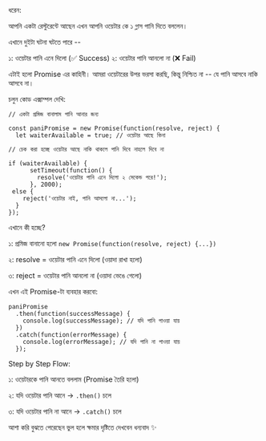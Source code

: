 ধরেন:

আপনি একটা রেস্টুরেন্টে আছেন এখন আপনি ওয়েটার কে ১ গ্লাস পানি দিতে বললেন।

এখানে দুইটা ঘটনা ঘটতে পারে --

১: ওয়েটার পানি এনে দিলো (✅ Success)
২: ওয়েটার পানি আনলো না (❌ Fail)

এটাই হলো Promise এর কাহিনী।
আমরা ওয়েটারের উপর ভরসা করছি, কিন্তু নিশ্চিত না -- যে পানি আসবে নাকি আসবে না।

চলুন কোড এক্সাম্পল দেখি:

```
// একটা প্রমিজ বানালাম পানি আনার জন্য

const paniPromise = new Promise(function(resolve, reject) {
  let waiterAvailable = true; // ওয়েটার আছে কিনা

// চেক করা হচ্ছে ওয়েটার আছে নাকি থাকলে পানি দিবে নাহলে দিবে না

if (waiterAvailable) {
      setTimeout(function() {
        resolve('ওয়েটার পানি এনে দিলো ২ সেকেন্ড পরে!');
      }, 2000);
 else {
    reject('ওয়েটার নাই, পানি আসলো না...');
  }
});
```

এখানে কী হচ্ছে?

১: প্রমিজ বানানো হলো
`new Promise(function(resolve, reject) {...})`

২: resolve = ওয়েটার পানি এনে দিলো (ওয়াদা রাখা হলো)

৩: reject = ওয়েটার পানি আনলো না (ওয়াদা ভেঙে গেলো)

এখন এই Promise-টা ব্যবহার করবো:

```
paniPromise
  .then(function(successMessage) {
    console.log(successMessage); // যদি পানি পাওয়া যায়
  })
  .catch(function(errorMessage) {
    console.log(errorMessage); // যদি পানি না পাওয়া যায়
  });
```

Step by Step Flow:

১: ওয়েটারকে পানি আনতে বললাম (Promise তৈরি হলো)

২: যদি ওয়েটার পানি আনে → `.then()` চলে

৩: যদি ওয়েটার পানি না আনে → `.catch()` চলে

আশা করি বুঝতে পেরেছেন ভুল হলে ক্ষমার দৃষ্টিতে দেখবেন ধন্যবাদ ✨
